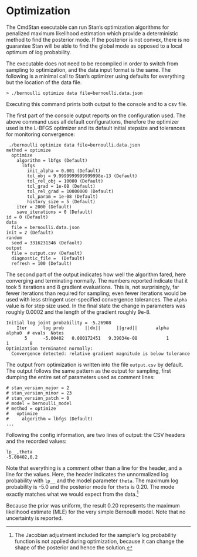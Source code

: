 # Optimization

The CmdStan executable can run Stan’s optimization algorithms
for penalized maximum likelihood estimation which provide a
deterministic method to find the posterior mode.
If the posterior is not convex, there is no guarantee Stan
will be able to find the global mode as opposed to a local optimum
of log probability.

The executable does not need to be
recompiled in order to switch from sampling to optimization, and the
data input format is the same.
The following is a minimal call to
Stan's optimizer using defaults for everything but the location of the
data file.

```
> ./bernoulli optimize data file=bernoulli.data.json
```

Executing this command prints both output to the console and
to a csv file.

The first part of the console output reports on the configuration used.
The above command uses all default configurations, therefore the optimizer
used is the L-BFGS optimizer and its default initial stepsize and
tolerances for monitoring convergence:
```
 ./bernoulli optimize data file=bernoulli.data.json
method = optimize
  optimize
    algorithm = lbfgs (Default)
      lbfgs
        init_alpha = 0.001 (Default)
        tol_obj = 9.9999999999999998e-13 (Default)
        tol_rel_obj = 10000 (Default)
        tol_grad = 1e-08 (Default)
        tol_rel_grad = 10000000 (Default)
        tol_param = 1e-08 (Default)
        history_size = 5 (Default)
    iter = 2000 (Default)
    save_iterations = 0 (Default)
id = 0 (Default)
data
  file = bernoulli.data.json
init = 2 (Default)
random
  seed = 3316231346 (Default)
output
  file = output.csv (Default)
  diagnostic_file =  (Default)
  refresh = 100 (Default)
```

The second part of the
output indicates how well the algorithm fared, here converging and
terminating normally. The numbers reported indicate that it took 5
iterations and 8 gradient evaluations.
This is, not surprisingly, far fewer iterations than required
for sampling; even fewer iterations would be used with less stringent
user-specified convergence tolerances.
The `alpha` value is for step size used. 
In the final state the change in parameters was roughly 0.0002
and the length of the gradient roughly 9e-8.

```
Initial log joint probability = -5.26908
    Iter      log prob        ||dx||      ||grad||       alpha      alpha0  # evals  Notes 
       5      -5.00402   0.000172451   9.39034e-08           1           1        8   
Optimization terminated normally: 
  Convergence detected: relative gradient magnitude is below tolerance
```

The output from optimization is written into the file
`output.csv` by default. The output follows the same pattern as
the output for sampling, first dumping the entire set of parameters
used as comment lines:

```
# stan_version_major = 2
# stan_version_minor = 23
# stan_version_patch = 0
# model = bernoulli_model
# method = optimize
#   optimize
#     algorithm = lbfgs (Default)
...
```

Following the config information, are two lines of output:
the CSV headers and the recorded values:

```
lp__,theta
-5.00402,0.2
```

Note that everything is a comment other than a line for the header,
and a line for the values. Here, the header indicates the unnormalized
log probability with `lp__` and the model parameter
`theta`. The maximum log probability is -5.0 and the posterior
mode for `theta` is 0.20. The mode exactly matches what we would
expect from the data.^[The Jacobian adjustment included for the sampler's log
probability function is not applied during optimization, because it
can  change the shape of the posterior and hence the solution.]

Because the prior was uniform, the result 0.20 represents the maximum
likelihood estimate (MLE) for the very simple Bernoulli model. Note
that no uncertainty is reported.

